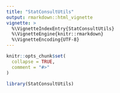 ```yaml
---
title: "StatConsultUtils"
output: rmarkdown::html_vignette
vignette: >
  %\VignetteIndexEntry{StatConsultUtils}
  %\VignetteEngine{knitr::rmarkdown}
  %\VignetteEncoding{UTF-8}
---
```


```r
knitr::opts_chunk$set(
  collapse = TRUE,
  comment = "#>"
)
```

```r
library(StatConsultUtils)
```
